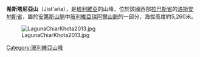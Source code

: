 {{Coord|16|10|38|S|68|13|0|W|display=title}}

'''希斯塔尼亞山'''（Jist'aña），是[[玻利維亞|玻利維亞]]的山峰，位於該國西部[[拉巴斯省|拉巴斯省]]的[[洛斯安地斯省|洛斯安地斯省]]，屬於[[安第斯山脈|安第斯山脈]]中[[玻利維亞瑞阿爾山脈|玻利維亞瑞阿爾山脈]]的一部分，海拔高度約5,260米。

[[Image:LagunaChiarKhota2013.jpg|thumb]]

{{Bolivia-geo-stub}}
[[Category:玻利維亞山峰|Category:玻利維亞山峰]]